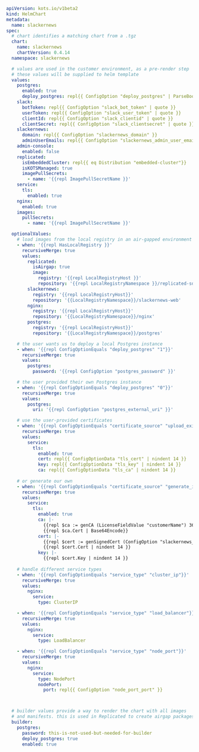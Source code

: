 ```yaml
apiVersion: kots.io/v1beta2
kind: HelmChart
metadata:
  name: slackernews
spec:
  # chart identifies a matching chart from a .tgz
  chart:
    name: slackernews
    chartVersion: 0.4.14
  namespace: slackernews

  # values are used in the customer environment, as a pre-render step
  # these values will be supplied to helm template
  values:
    postgres:
      enabled: true
      deploy_postgres: repl{{ ConfigOption "deploy_postgres" | ParseBool }}
    slack:
      botToken: repl{{ ConfigOption "slack_bot_token" | quote }}
      userToken: repl{{ ConfigOption "slack_user_token" | quote }}
      clientId: repl{{ ConfigOption "slack_clientid" | quote }}
      clientSecret: repl{{ ConfigOption "slack_clientsecret" | quote }}
    slackernews:
      domain: repl{{ ConfigOption "slackernews_domain" }}
      adminUserEmails: repl{{ ConfigOption "slackernews_admin_user_emails" | quote }}
    admin-console:
      enabled: false
    replicated:
      isEmbeddedCluster: repl{{ eq Distribution "embedded-cluster"}}
      isKOTSManaged: true
      imagePullSecrets:
        - name: '{{repl ImagePullSecretName }}'
    service:
      tls:
        enabled: true
    nginx:
      enabled: true
    images:
      pullSecrets:
        - name: '{{repl ImagePullSecretName }}'

  optionalValues:
    # load images from the local registry in an air-gapped environment
    - when: '{{repl HasLocalRegistry }}'
      recursiveMerge: true
      values:
        replicated:
          isAirgap: true
          image:
            registry: '{{repl LocalRegistryHost }}'
            repository: '{{repl LocalRegistryNamespace }}/replicated-sdk-image'
        slackernews:
          registry: '{{repl LocalRegistryHost}}'
          repository: '{{LocalRegistryNamespace}}/slackernews-web'
        nginx:
          registry: '{{repl LocalRegistryHost}}'
          repository: '{{LocalRegistryNamespace}}/nginx'
        postgres:
          registry: '{{repl LocalRegistryHost}}'
          repository: '{{LocalRegistryNamespace}}/postgres'

    # the user wants us to deploy a local Postgres instance
    - when: '{{repl ConfigOptionEquals "deploy_postgres" "1"}}'
      recursiveMerge: true
      values:
        postgres:
          password: '{{repl ConfigOption "postgres_password" }}'

    # the user provided their own Postgres instance
    - when: '{{repl ConfigOptionEquals "deploy_postgres" "0"}}'
      recursiveMerge: true
      values:
        postgres:
          uri: '{{repl ConfigOption "postgres_external_uri" }}'

    # use the user-provided certificates 
    - when: '{{repl ConfigOptionEquals "certificate_source" "upload_existing"}}'
      recursiveMerge: true
      values:
        service:
          tls:
            enabled: true
            cert: repl{{ ConfigOptionData "tls_cert" | nindent 14 }}
            key: repl{{ ConfigOptionData "tls_key" | nindent 14 }}
            ca: repl{{ ConfigOptionData "tls_ca" | nindent 14 }}
          
    # or generate our own
    - when: '{{repl ConfigOptionEquals "certificate_source" "generate_internal"}}'
      recursiveMerge: true
      values:
        service:
          tls:
            enabled: true
            ca: |-
              {{repl $ca := genCA (LicenseFieldValue "customerName") 365 }}
              {{repl $ca.Cert | Base64Encode}}
            cert: |-
              {{repl $cert := genSignedCert (ConfigOption "slackernews_domain") nil (list (ConfigOption "slackernews_domain")) 365 $ca }}
              {{repl $cert.Cert | nindent 14 }}
            key: |-
              {{repl $cert.Key | nindent 14 }}
             
    # handle different service types
    - when: '{{repl ConfigOptionEquals "service_type" "cluster_ip"}}'
      recursiveMerge: true
      values:
        nginx:
          service:
            type: ClusterIP

    - when: '{{repl ConfigOptionEquals "service_type" "load_balancer"}}'
      recursiveMerge: true
      values:
        nginx:
          service:
            type: LoadBalancer

    - when: '{{repl ConfigOptionEquals "service_type" "node_port"}}'
      recursiveMerge: true
      values:
        nginx:
          service:
            type: NodePort
            nodePort:
              port: repl{{ ConfigOption "node_port_port" }}



  # builder values provide a way to render the chart with all images
  # and manifests. this is used in Replicated to create airgap packages
  builder:
    postgres:
      password: this-is-not-used-but-needed-for-builder
      deploy_postgres: true
      enabled: true
```      